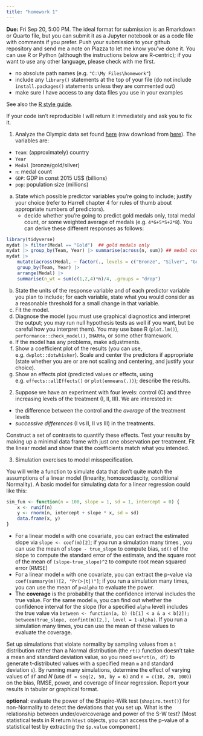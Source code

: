 ```yaml
---
title: "homework 1"
---
```



**Due:** Fri Sep 20, 5:00 PM. The ideal format for submission is an Rmarkdown or Quarto file, but you can submit it as a Jupyter notebook or as a code file with comments if you prefer. Push your submission to your github repository and send me a note on Piazza to let me know you've done it. You can use R or Python (although the instructions below are R-centric); if you want to use any other language, please check with me first.

* no absolute path names (e.g. `"C:\My Files\homework"`)
* include any `library()` statements at the top of your file (do not include `install.packages()` statements unless they are commented out)
* make sure I have access to any data files you use in your examples

See also the [R style guide](https://bbolker.github.io/stats720/R_style.html).

If your code isn't reproducible I will return it immediately and ask you to fix it.

1. Analyze the Olympic data set found [here](https://github.com/bbolker/stats720/blob/main/data/olymp1.csv) (raw download from [here](https://raw.githubusercontent.com/bbolker/stats720/main/data/olymp1.csv)).  The variables are:

- `Team`: (approximately) country 
- `Year`
- `Medal` (bronze/gold/silver)
- `n`: medal count
- `GDP`: GDP in const 2015 US$ (billions)
- `pop`: population size (millions)

<!-- Pick a data set **for which you think you understand the predictors and response variables well enough to interpret the results in real-world terms**; for example, you might pick data predicting crime rates or housing prices or incomes, for which most people living in modern society have some intuition (e.g., "0.1 fewer murders per year per million people, per million dollars invested in crime prevention" could be judged to be a small effect).

Pick a data set that seems appropriate for linear regression (e.g., there is one continuous variable in the data set that can be sensibly chosen as the dependent/response variable).

Some places to look for interesting data: `?datasets` in base R; the `faraway` or `mlbench` package (although the latter has only a few continuous-response, regression-type data sets; more are about classification). (Faraway recommends the data sets `swiss` [response: `Fertility`]; `rock` [response: `perm`]; `mtcars` [response: `mpg`]; `attitude` [response: `rating`]; `prostate` [response: `lpsa`]; and `teengamb` [response: `gamble`]).

-->

a. State which possible predictor variables you're going to include; justify your choice (refer to Harrell chapter 4 for rules of thumb about appropriate numbers of predictors). 
   * decide whether you're going to predict gold medals only, total medal count, or some weighted average of medals (e.g. `4*G+5*S+2*B`). You can derive these different responses as follows:
   
```r
library(tidyverse)
mydat |> filter(Medal == "Gold")  ## gold medals only
mydat |> group_by(Team, Year) |> summarise(across(n, sum)) ## medal count
mydat |> 
    mutate(across(Medal, ~ factor(., levels = c("Bronze", "Silver", "Gold")))) |>
    group_by(Team, Year) |>
    arrange(Medal) |>
    summarise(n_wt = sum(c(1,2,4)*n)/4, .groups = "drop")
```

b. State the units of the response variable and of each predictor variable you plan to include; for each variable, state what you would consider as a reasonable threshold for a small change in that variable.
c. Fit the model.
d. Diagnose the model (you must use graphical diagnostics and interpret the output; you may run null hypothesis tests as well if you want, but be careful how you interpret them). You may use base R (`plot.lm()`), `performance::check_model()`, `DHARMa`, or some other framework.
e. If the model has any problems, make adjustments.
f. Show a coefficient plot of the results (you can use, e.g. `dwplot::dotwhisker`). Scale and center the predictors if appropriate (state whether you are or are not scaling and centering, and justify your choice).  
g. Show an effects plot (predicted values or effects, using e.g. `effects::allEffects()` or `plot(emmeans(.))`); describe the results.

2. Suppose we have an experiment with four levels: control (C) and three increasing levels of the treatment (I, II, III).  We are interested in:

* the difference between the control and the *average* of the treatment levels
* *successive differences* (I vs II, II vs III) in the treatments.

Construct a set of contrasts to quantify these effects. Test your results by making up a minimal data frame with just one observation per treatment. Fit the linear model and show that the coefficients match what you intended.

3. Simulation exercises to model misspecification.

You will write a function to simulate data that don't quite match the assumptions of a linear model (linearity, homoscedascity, conditional Normality). A basic model for simulating data for a linear regression could like this:

```r
sim_fun <- function(n = 100, slope = 1, sd = 1, intercept = 0) {
    x <- runif(n)
    y <- rnorm(n, intercept + slope * x, sd = sd)
    data.frame(x, y)
}
```

* For a linear model `m` with one covariate, you can extract the estimated slope via `slope <- coef(m)[2]`; if you run a simulation many times , you can use the mean of `slope - true_slope` to compute bias, `sd()` of the slope to compute the standard error of the estimate, and the square root of the mean of `(slope-true_slope)^2` to compute root mean squared error (RMSE)
* For a linear model `m` with one covariate, you can extract the p-value via `coef(summary(m))[2, "Pr(>|t|)"]`; if you run a simulation many times, you can use the mean of `p<alpha` to evaluate the power.
* The **coverage** is the probability that the confidence interval includes the true value.  For the same model `m`, you can find out whether the confidence interval for the slope (for a specified `alpha` level) includes the true value via `between <- function(a, b) (b[1] < a & a < b[2]); between(true_slope, confint(m)[2,], level = 1-alpha)`. If you run a simulation many times, you can use the mean of these values to evaluate the coverage.

Set up simulations that violate normality by sampling values from a t distribution rather than a Normal distribution (the `rt()` function doesn't take a mean and standard deviation value, so you need `m+s*rt(n, df)` to generate t-distributed values with a specified mean `m` and standard deviation `s`). By running many simulations, determine the effect of varying values of `df` and $N$ (use `df = seq(2, 50, by = 6)` and `n = c(10, 20, 100)`) on the bias, RMSE, power, and coverage of linear regression. Report your results in tabular or graphical format.

**optional**: evaluate the power of the Shapiro-Wilk test (`shapiro.test()`) for non-Normality to detect the deviations that you set up. What is the relationship between under/overcoverage and power of the S-W test? (Most statistical tests in R return `htest` objects, you can access the p-value of a statistical test by extracting the `$p.value` component.) 
